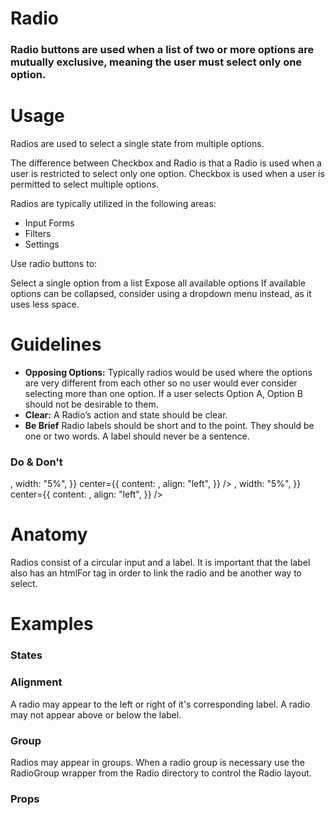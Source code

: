 
<Meta title="Atoms|Radio" component={Radio} />

# Radio

### Radio buttons are used when a list of two or more options are mutually exclusive, meaning the user must select only one option.

<Preview withToolbar>
  <Story name="Standard">
    <Radio label="Radio" checked />
  </Story>
</Preview>

# Usage

Radios are used to select a single state from multiple options.

The difference between Checkbox and Radio is that a Radio is used when a user is restricted to select only one option. Checkbox is used when a user is permitted to select multiple options.

Radios are typically utilized in the following areas:

- Input Forms
- Filters
- Settings

Use radio buttons to:

Select a single option from a list
Expose all available options
If available options can be collapsed, consider using a dropdown menu instead, as it uses less space.

# Guidelines

- **Opposing Options:**
  Typically radios would be used where the options are very different from each other so no user would ever consider selecting more than one option. If a user selects Option A, Option B should not be desirable to them.
- **Clear:**
  A Radio’s action and state should be clear.
- **Be Brief**
  Radio labels should be short and to the point. They should be one or two words. A label should never be a sentence.

### Do & Don't

<Preview>
  <Story name="Guidelines">
    <React.Fragment>
      <Bar
        padding="2x"
        contentAlign="center"
        left={{
          content: <Icon icon="check" variant="success" size="lg" />,
          width: "5%",
        }}
        center={{
          content: <Radio label="Brief Label" />,
          align: "left",
        }}
      />
      <Bar
        padding="2x"
        contentAlign="center"
        left={{
          content: <Icon icon="close" variant="alert" size="lg" />,
          width: "5%",
        }}
        center={{
          content: <Radio label="Radio with a long label because you cannot be concise with your words." />,
          align: "left",
        }}
      />
    </React.Fragment>
  </Story>
</Preview>

# Anatomy

Radios consist of a circular input and a label. It is important that the label also has an htmlFor tag in order to link the radio and be another way to select.

<!-- ## Behavior -->

# Examples

### States

<!-- We can drop it in a `Preview` to get a code snippet: -->

<Preview>
  <Story name="States">
    <Grid>
      <Radio label="Selected" checked />
      <Radio label="Unselected" />
      <Radio label="Disabled" disabled />
    </Grid>
  </Story>
</Preview>

### Alignment

A radio may appear to the left or right of it's corresponding label. A radio may not appear above or below the label.

<Preview>
  <Story name="Alignment">
    <Grid>
      <Radio label="Left Aligned" />
      <Radio label="Right Aligned" align="right" />
    </Grid>
  </Story>
</Preview>

### Group

Radios may appear in groups. When a radio group is necessary use the RadioGroup wrapper from the Radio directory to control the Radio layout.

<Preview>
  <Story name="Radio Group">
    <Grid>
      <Form>
        <FormSection title="Radio Group (2 Columns)">
          <RadioGroup columns="2">
            <Radio id="radio-1" name="radio-group" value="1" label="Radio 1" />
            <Radio id="radio-2" name="radio-group" value="2" label="Radio 2" />
            <Radio id="radio-3" name="radio-group" value="3" label="Radio 3" />
            <Radio id="radio-4" name="radio-group" value="4" label="Radio 4" />
          </RadioGroup>
        </FormSection>
      </Form>
    </Grid>
  </Story>
</Preview>

### Props

<Props of={Radio} />
